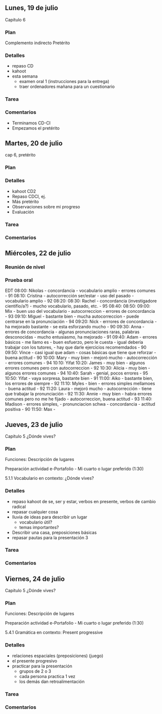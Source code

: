 
## Lunes, 19 de julio

Capítulo 6

### Plan

Complemento indirecto
Pretérito

### Detalles

- repaso CD
- kahoot
- esta semana
	- examen oral 1 (instrucciones para la entrega)
	- traer ordenadores mañana para un cuestionario

### Tarea


### Comentarios

- Terminamos CD-CI
- Empezamos el pretérito






## Martes, 20 de julio

cap 6, pretérito 

### Plan


### Detalles

- kahoot CD2
- Repaso CDCI, ej.
- Más pretérito
- Observaciones sobre mi progreso
- Evaluación

### Tarea


### Comentarios







## Miércoles, 22 de julio

### Reunión de nivel

### Prueba oral

EDT
08:00: Nikolas
	- concordancia
	- vocabulario amplio
	- errores comunes
	- 91
08:10: Cristina
	- autocorrección ser/estar
	- uso del pasado
	- vocabulario amplio
	- 92
08:20: 
08:30: Rachel
	- concordancia (investigadore cientifio/a?)
	- mucho vocabulario, pasado, etc.
	- 95
08:40: 
08:50: 
09:00: Mix
	- buen uso del vocabulario
	- autocorreccion
	- errores de concordancia
	- 93
09:10: Miguel
	- bastante bien
	- mucha autocorreccion
	- puede centrarse en la pronunciación
	- 94
09:20: Nick
	- errrores de concordancia
	- ha mejorado bastante
	- se esta esforzando mucho
	- 90
09:30: Anna
	- errores de concordancia
	- algunas pronunciaciones raras, palabras desconocidas
	- mucho entusiasmo, ha mejorado
	- 91
09:40: Adam
	- errores básicos
	- me llamo es
	- buen esfuerzo, pero le cuesta
	- igual debería trabajar con los tutores, 
	- hay que darle ejercicios recomemdados
	- 90
09:50: Vince
	- casi igual que adam
	- cosas básicas que tiene que reforzar
	- buena actitud
	- 90
10:00: Mary
	- muy bien
	- mejoró mucho
	- autocorrección
	- errores comunes
	- 94
10:10: Yifat
10:20: James
	- muy bien
	- algunos errores comunes pero con autocorreccion
	- 92
10:30: Alicia
	- muy bien
	- algunos errores comunes
	- 94
10:40: Sarah
	- genial, pocos errores
	- 95
10:50: Yifat
	- vaya sorpresa, bastante bien
	- 91
11:00: Aiko
	- bastante bien, los errores de siempre
	- 92
11:10: Myles
	- bien
	- errores simples mellamoes
	- buena actitud
	- 92
11:20: Laura
	- mejoró mucho
	- autocorrección
	- tiene que trabajar la pronunciación
	- 92
11:30: Annie
	- muy bien
	- habra errores comunes pero no me he fijado
	- autocorreccion, buena actitud
	- 93
11:40: Madison
	- errores simples, 
	- pronunciacion schwa
	- concordancia
	- actitud positiva
	- 90
11:50: Max
	- 







## Jueves, 23 de julio

Capítulo 5 ¿Dónde vives?  

### Plan

Funciones: Descripción de lugares 

Preparación actividad e-Portafolio - Mi cuarto o lugar  preferido (1:30)

5.1.1 Vocabulario en contexto: 
¿Dónde vives?

### Detalles

- repaso kahoot de se, ser y estar, verbos en presente, verbos de cambio radical
- repasar cualquier cosa
- lluvia de ideas para describir un lugar
	- vocabulario útil?
	- temas importantes?
- Describir una casa, preposiciones básicas
- repasar pautas para la presentación 3

### Tarea


### Comentarios







## Viernes, 24 de julio

Capítulo 5 ¿Dónde vives?  

### Plan

Funciones: Descripción de lugares 

Preparación actividad e-Portafolio - Mi cuarto o lugar  preferido (1:30)

5.4.1 Gramática en contexto: 
Present progressive


### Detalles

- relaciones espaciales (preposiciones) (juego)
- el presente progresivo
- practicar para la presentación
	- grupos de 2 o 3
	- cada persona practica 1 vez
	- los demás dan retroalimentación

### Tarea


### Comentarios

